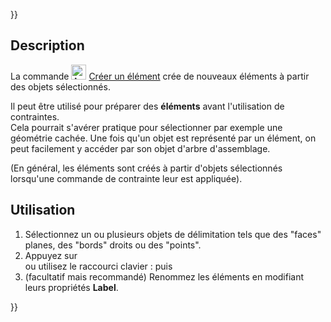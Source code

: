 {{UnfinishedDocu{{#translation:}}}}
<languages/>

{{Docnav/fr
|[[Assembly3_GroupObjects/fr|Grouper des objets]]
|[[Assembly3_ImportFromSTEP/fr|Importer fichier STEP]]
|[[Assembly3_Workbench/fr|Assembly3]]
|IconL=Assembly_New_Group.svg
|IconR=Assembly_Import.svg
|IconC=Assembly3_workbench_icon.svg
}}

{{GuiCommand/fr
|Name=Assembly3 CreateElement
|Name/fr=Assembly3 Créer un élément
|Icon=Assembly_New_Element.svg
|MenuLocation=Assembly3 → Create element
|Workbenches=[[Assembly3_Workbench/fr|Assembly3]]
|Shortcut={{KEY|A}} {{KEY|E}}
}}

<span id="Description"></span>
==Description==

La commande [[Image:Assembly_New_Element.svg|24px]] [[Assembly3_CreateElement/fr|Créer un élément]] crée de nouveaux éléments à partir des objets sélectionnés.

Il peut être utilisé pour préparer des '''éléments''' avant l'utilisation de contraintes. </br>
Cela pourrait s'avérer pratique pour sélectionner par exemple une géométrie cachée. Une fois qu'un objet est représenté par un élément, on peut facilement y accéder par son objet d'arbre d'assemblage.

(En général, les éléments sont créés à partir d'objets sélectionnés lorsqu'une commande de contrainte leur est appliquée).

<span id="Usage"></span>
== Utilisation ==

<div class="mw-translate-fuzzy">
# Sélectionnez un ou plusieurs objets de délimitation tels que des "faces" planes, des "bords" droits ou des "points".
# Appuyez sur {{Button|[[Image:Assembly_New_Element.svg|16px]] [[Assembly3_CreateElement/fr|Create element]]}} </br>ou utilisez le raccourci clavier : {{KEY|A}} puis {{KEY|E}}
# (facultatif mais recommandé) Renommez les éléments en modifiant leurs propriétés '''Label'''.
</div>


{{Docnav/fr
|[[Assembly3_GroupObjects/fr|Grouper des objets]]
|[[Assembly3_ImportFromSTEP/fr|Importer fichier STEP]]
|[[Assembly3_Workbench/fr|Assembly3]]
|IconL=Assembly_New_Group.svg
|IconR=Assembly_Import.svg
|IconC=Assembly3_workbench_icon.svg
}}

{{Userdocnavi{{#translation:}}}}